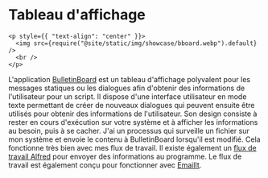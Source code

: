 # Tableau d'affichage

```mdx-code-block
<p style={{ "text-align": "center" }}>
  <img src={require("@site/static/img/showcase/bboard.webp").default} />
  <br />
</p>
```

L'application [BulletinBoard](https://github.com/raguay/BulletinBoard) est un tableau d'affichage polyvalent pour les messages statiques ou les dialogues afin d'obtenir des informations de l'utilisateur pour un script. Il dispose d'une interface utilisateur en mode texte permettant de créer de nouveaux dialogues qui peuvent ensuite être utilisés pour obtenir des informations de l'utilisateur. Son design consiste à rester en cours d'exécution sur votre système et à afficher les informations au besoin, puis à se cacher. J'ai un processus qui surveille un fichier sur mon système et envoie le contenu à BulletinBoard lorsqu'il est modifié. Cela fonctionne très bien avec mes flux de travail. Il existe également un [flux de travail Alfred](https://github.com/raguay/MyAlfred/blob/master/Alfred%205/EmailIt.alfredworkflow) pour envoyer des informations au programme. Le flux de travail est également conçu pour fonctionner avec [EmailIt](https://github.com/raguay/EmailIt).